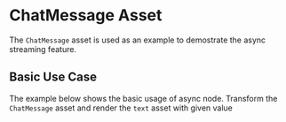 
# ChatMessage Asset

The `ChatMessage` asset is used as an example to demostrate the async streaming feature.

## Basic Use Case

The example below shows the basic usage of async node. Transform the `ChatMessage` asset and render the `text` asset with given value